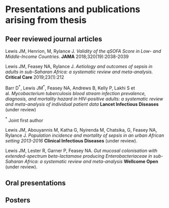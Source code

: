 # Presentations and publications arising from thesis {-}
\chaptermark{Presentations and publications}

## Peer reviewed journal articles {-}

Lewis JM, Henrion, M, Rylance J. _Validity of the qSOFA Score in Low- and Middle-Income Countries._ **JAMA** 2018;320(19):2038-2039

Lewis JM, Feasey NA, Rylance J. _Aetiology and outcomes of sepsis in adults in sub-Saharan Africa: a systematic review and meta-analysis._ **Critical Care** 2019;23(1):212

Barr D$^{*}$, Lewis JM$^{*}$, Feasey NA, Andrews B, Kelly P, Lakhi S et al. _Mycobacterium tuberculosis blood stream infection prevalence, diagnosis, and mortality hazard in HIV-positive adults: a systematic review and meta-analysis of individual patient data_ **Lancet Infectious Diseases** (under review)

$^{*}$ Joint first author

Lewis JM, Abouyannis M, Katha G, Nyirenda M, Chatsika, G, Feasey NA, Rylance J. _Population incidence and mortality of sepsis in an urban African setting 2013-2016_ **Clinical Infectious Diseases** (under review).

Lewis JM, Lester R, Garner P, Feasey NA. _Gut mucosal colonisation with extended-spectrum beta-lactamase producing Enterobacteriaceae in sub-Saharan Africa: a systematic review and meta-analysis_ **Wellcome Open** (under review).

## Oral presentations {-}

## Posters {-}